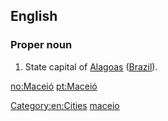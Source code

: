 ==English==

===Proper noun===
{{head|en|proper noun}}

# State capital of [[Alagoas]] ([[Brazil]]).

[[Category:en:Cities]]
[[Category:English terms spelled with Ó|maceio]]

[[no:Maceió]]
[[pt:Maceió]]